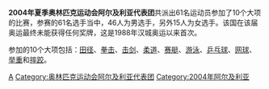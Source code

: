 {{Infobox Country Olympics
|NOC=ALG
|games=2004年夏季
|competitors=61
|sports=10
|flagbearer=[[贾比尔·赛义德-盖尔尼|贾比尔·赛义德-盖尔尼]]
|officials=
}}
'''2004年夏季奥林匹克运动会阿尔及利亚代表团'''共派出61名运动员参加了10个大项的比赛，参赛的61名选手当中，46人为男选手，另外15人为女选手。该国在该届奥运最终未能获得任何奖牌，这是1988年汉城奥运以来首次。

参加的10个大项包括：[[田径|田径]]、[[拳击|拳击]]、[[击剑|击剑]]、[[柔道|柔道]]、[[赛艇|赛艇]]、[[游泳|游泳]]、[[乒乓球|乒乓球]]、[[网球|网球]]、[[举重|举重]]和[[摔跤|摔跤]]。

{{NOCin2004SummerOlympics}}

[[Category:2004年夏季奥林匹克运动会代表团|A]]
[[Category:奥林匹克运动会阿尔及利亚代表团|Category:奥林匹克运动会阿尔及利亚代表团]]
[[Category:2004年阿尔及利亚|Category:2004年阿尔及利亚]]